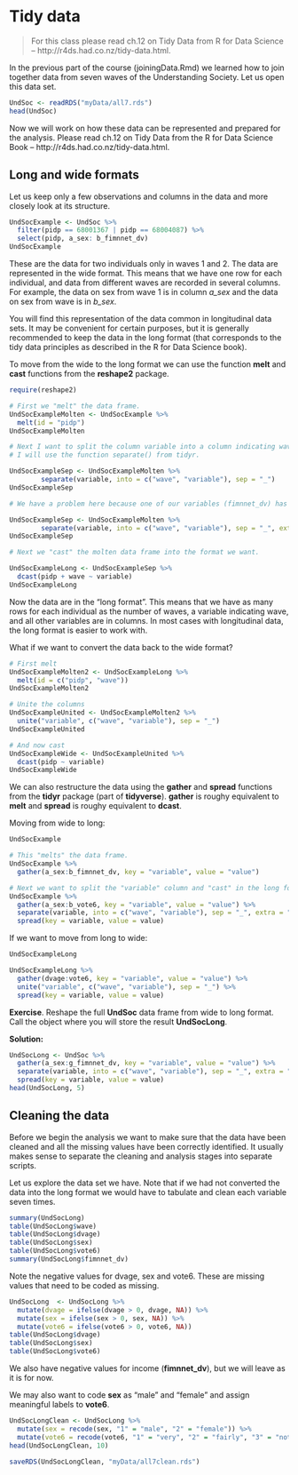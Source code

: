 # Tidy data

> For this class please read ch.12 on Tidy Data from R for Data Science -- http://r4ds.had.co.nz/tidy-data.html.


In the previous part of the course (joiningData.Rmd) we learned how to join together data from seven waves of the Understanding Society. Let us open this data set.

```r
UndSoc <- readRDS("myData/all7.rds")
head(UndSoc)
```

Now we will work on how these data can be represented and prepared for the analysis. Please read ch.12 on Tidy Data from the R for Data Science Book -- http://r4ds.had.co.nz/tidy-data.html.

## Long and wide formats

Let us keep only a few observations and columns in the data and more closely look at its structure.

```r
UndSocExample <- UndSoc %>%
  filter(pidp == 68001367 | pidp == 68004087) %>%
  select(pidp, a_sex: b_fimnnet_dv)
UndSocExample
```

These are the data for two individuals only in waves 1 and 2. The data are represented in the wide format. This means that we have one row for each individual, and data from different waves are recorded in several columns. For example, the data on sex from wave 1 is in column *a_sex* and the data on sex from wave is in *b_sex*.

You will find this representation of the data common in longitudinal data sets. It may be convenient for certain purposes, but it is generally recommended to keep the data in the long format (that corresponds to the tidy data principles as described in the R for Data Science book).

To move from the wide to the long format we can use the function **melt** and **cast** functions from the **reshape2** package.

```r
require(reshape2)

# First we "melt" the data frame.
UndSocExampleMolten <- UndSocExample %>%
  melt(id = "pidp")
UndSocExampleMolten

# Next I want to split the column variable into a column indicating wave and a column indicating variable name. 
# I will use the function separate() from tidyr.

UndSocExampleSep <- UndSocExampleMolten %>%
        separate(variable, into = c("wave", "variable"), sep = "_")
UndSocExampleSep

# We have a problem here because one of our variables (fimnnet_dv) has _ in the name and we do not want to separate by it. To avoid this problem we need to add the argument extra = "merge"" in separate().

UndSocExampleSep <- UndSocExampleMolten %>%
        separate(variable, into = c("wave", "variable"), sep = "_", extra = "merge")
UndSocExampleSep

# Next we "cast" the molten data frame into the format we want.

UndSocExampleLong <- UndSocExampleSep %>%
  dcast(pidp + wave ~ variable)
UndSocExampleLong
```

Now the data are in the "long format". This means that we have as many rows for each individual as the number of waves, a variable indicating wave, and all other variables are in columns. In most cases with longitudinal data, the long format is easier to work with.

What if we want to convert the data back to the wide format?

```r
# First melt
UndSocExampleMolten2 <- UndSocExampleLong %>%
  melt(id = c("pidp", "wave"))
UndSocExampleMolten2

# Unite the columns
UndSocExampleUnited <- UndSocExampleMolten2 %>%
  unite("variable", c("wave", "variable"), sep = "_")
UndSocExampleUnited

# And now cast
UndSocExampleWide <- UndSocExampleUnited %>%
  dcast(pidp ~ variable)
UndSocExampleWide
```

We can also restructure the data using the **gather** and **spread** functions from the **tidyr** package (part of **tidyverse**). **gather** is roughy equivalent to **melt** and **spread** is roughy equivalent to **dcast**.

Moving from wide to long:

```r
UndSocExample

# This "melts" the data frame. 
UndSocExample %>%
  gather(a_sex:b_fimnnet_dv, key = "variable", value = "value")

# Next we want to split the "variable" column and "cast" in the long format
UndSocExample %>%
  gather(a_sex:b_vote6, key = "variable", value = "value") %>%
  separate(variable, into = c("wave", "variable"), sep = "_", extra = "merge") %>%
  spread(key = variable, value = value)

```

If we want to move from long to wide:

```r
UndSocExampleLong

UndSocExampleLong %>%
  gather(dvage:vote6, key = "variable", value = "value") %>%
  unite("variable", c("wave", "variable"), sep = "_") %>%
  spread(key = variable, value = value)

```

**Exercise**. Reshape the full **UndSoc** data frame from wide to long format. Call the object where you will store the result **UndSocLong**.

**Solution:**

```r
UndSocLong <- UndSoc %>%
  gather(a_sex:g_fimnnet_dv, key = "variable", value = "value") %>%
  separate(variable, into = c("wave", "variable"), sep = "_", extra = "merge") %>%
  spread(key = variable, value = value)
head(UndSocLong, 5)
```

## Cleaning the data

Before we begin the analysis we want to make sure that the data have been cleaned and all the missing values have been correctly identified. It usually makes sense to separate the cleaning and analysis stages into separate scripts.

Let us explore the data set we have. Note that if we had not converted the data into the long format we would have to tabulate and clean each variable seven times.

```r
summary(UndSocLong)
table(UndSocLong$wave)
table(UndSocLong$dvage)
table(UndSocLong$sex)
table(UndSocLong$vote6)
summary(UndSocLong$fimnnet_dv)
```

Note the negative values for dvage, sex and vote6. These are missing values that need to be coded as missing.

```r
UndSocLong  <- UndSocLong %>%
  mutate(dvage = ifelse(dvage > 0, dvage, NA)) %>%
  mutate(sex = ifelse(sex > 0, sex, NA)) %>%
  mutate(vote6 = ifelse(vote6 > 0, vote6, NA))
table(UndSocLong$dvage)
table(UndSocLong$sex)
table(UndSocLong$vote6)
```

We also have negative values for income (**fimnnet_dv**), but we will leave as it is for now.

We may also want to code **sex** as "male" and "female" and assign meaningful labels to **vote6**.

```r
UndSocLongClean <- UndSocLong %>%
  mutate(sex = recode(sex, "1" = "male", "2" = "female")) %>%
  mutate(vote6 = recode(vote6, "1" = "very", "2" = "fairly", "3" = "not very", "4" = "not al all"))
head(UndSocLongClean, 10)

saveRDS(UndSocLongClean, "myData/all7clean.rds")

```


